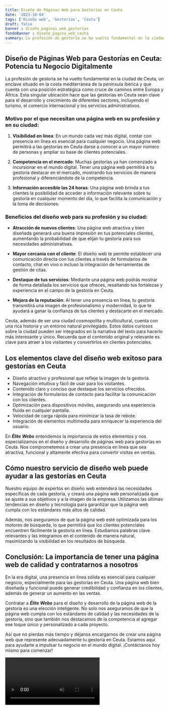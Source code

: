 ```yaml
---
title: Diseño de Páginas Web para Gestorías en Ceuta
date: '2023-10-04'
tags: ['Diseño web', 'Gestorías', 'Ceuta']
draft: false
banner : diseño_paginas_web_gestorías
fondoBanner : diseño_pagina_web_ceuta
summary: La profesión de gestoría se ha vuelto fundamental en la ciudad de Ceuta, un enclave situado en la costa mediterránea de la península ibérica y que cuenta con una posición estratégica como cruce de caminos entre Europa y África. Esta singular ubicación hace que las gestorías en Ceuta sean clave para el desarrollo y crecimiento de diferentes sectores, incluyendo el turismo, el comercio internacional y los servicios administrativos.
---
```


## Diseño de Páginas Web para Gestorías en Ceuta: Potencia tu Negocio Digitalmente

La profesión de gestoría se ha vuelto fundamental en la ciudad de Ceuta, un enclave situado en la costa mediterránea de la península ibérica y que cuenta con una posición estratégica como cruce de caminos entre Europa y África. Esta singular ubicación hace que las gestorías en Ceuta sean clave para el desarrollo y crecimiento de diferentes sectores, incluyendo el turismo, el comercio internacional y los servicios administrativos.

### Motivo por el que necesitan una página web en su profesión y en su ciudad:

1. **Visibilidad en línea**: En un mundo cada vez más digital, contar con presencia en línea es esencial para cualquier negocio. Una página web permitirá a las gestorías en Ceuta darse a conocer a un mayor número de personas y ampliar su base de clientes potenciales.

2. **Competencia en el mercado**: Muchas gestorías ya han comenzado a incursionar en el mundo digital. Tener una página web permitirá a tu gestoría destacar en el mercado, mostrando tus servicios de manera profesional y diferenciándote de la competencia.

3. **Información accesible las 24 horas**: Una página web brinda a tus clientes la posibilidad de acceder a información relevante sobre tu gestoría en cualquier momento del día, lo que facilita la comunicación y la toma de decisiones.

### Beneficios del diseño web para su profesión y su ciudad:

- **Atracción de nuevos clientes**: Una página web atractiva y bien diseñada generará una buena impresión en tus potenciales clientes, aumentando la probabilidad de que elijan tu gestoría para sus necesidades administrativas.

- **Mayor cercanía con el cliente**: El diseño web te permite establecer una comunicación directa con tus clientes a través de formularios de contacto, chat en vivo o incluso la integración de herramientas de gestión de citas.

- **Destaque de tus servicios**: Mediante una página web podrás mostrar de forma detallada los servicios que ofreces, resaltando tus fortalezas y experiencia en el campo de la gestoría en Ceuta.

- **Mejora de la reputación**: Al tener una presencia en línea, tu gestoría transmitirá una imagen de profesionalismo y modernidad, lo que te ayudará a ganar la confianza de tus clientes y destacarte en el mercado.

Ceuta, además de ser una ciudad cosmopolita y multicultural, cuenta con una rica historia y un entorno natural privilegiado. Estos datos curiosos sobre la ciudad pueden ser integrados en la narrativa del texto para hacerlo más interesante y único. Recuerda que el contenido original y relevante es clave para atraer a los visitantes y convertirlos en clientes potenciales.

<GifSeo />

<Cta />

## Los elementos clave del diseño web exitoso para gestorías en Ceuta

- Diseño atractivo y profesional que refleje la imagen de la gestoría.
- Navegación intuitiva y fácil de usar para los visitantes.
- Contenido claro y conciso que destaque los servicios ofrecidos.
- Integración de formularios de contacto para facilitar la comunicación con los clientes.
- Optimización para dispositivos móviles, asegurando una experiencia fluida en cualquier pantalla.
- Velocidad de carga rápida para minimizar la tasa de rebote.
- Integración de elementos multimedia para enriquecer la experiencia del usuario.

En ***Élite Webs*** entendemos la importancia de estos elementos y nos especializamos en el diseño y desarrollo de páginas web para gestorías en Ceuta. Nos comprometemos a crear una presencia en línea que sea atractiva, funcional y altamente efectiva para convertir visitas en ventas.

## Cómo nuestro servicio de diseño web puede ayudar a las gestorías en Ceuta

Nuestro equipo de expertos en diseño web entenderá las necesidades específicas de cada gestoría, y creará una página web personalizada que se ajuste a sus objetivos y a la imagen de la empresa. Utilizamos las últimas tendencias en diseño y tecnología para garantizar que la página web cumpla con los estándares más altos de calidad.

Además, nos aseguramos de que la página web esté optimizada para los motores de búsqueda, lo que permitirá que los clientes potenciales encuentren fácilmente la gestoría en línea. Estudiamos palabras clave relevantes y las integramos en el contenido de manera natural, maximizando la visibilidad en los resultados de búsqueda.

## Conclusión: La importancia de tener una página web de calidad y contratarnos a nosotros

En la era digital, una presencia en línea sólida es esencial para cualquier negocio, especialmente para las gestorías en Ceuta. Una página web bien diseñada y funcional puede generar credibilidad y confianza en los clientes, además de generar un aumento en las ventas.

Contratar a ***Élite Webs*** para el diseño y desarrollo de la página web de la gestoría es una elección inteligente. No solo nos aseguramos de que la página web cumpla con los estándares de calidad y las necesidades de la gestoría, sino que también nos destacamos de la competencia al agregar ese toque único y personalizado a cada proyecto.

Así que no pierdas más tiempo y déjanos encargarnos de crear una página web que represente adecuadamente tu gestoría en Ceuta. Estamos aquí para ayudarte a impulsar tu negocio en el mundo digital. ¡Contáctanos hoy mismo para comenzar!

<Video />

<CtaBot job='Gestorías' city='Ceuta'/>

<Gmaps query='Ceuta+españa+maps' />